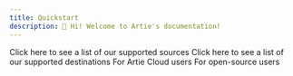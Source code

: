 ```yaml
---
title: Quickstart
description: 👋 Hi! Welcome to Artie's documentation!
---
```


<Card icon="sourcetree" title="Supported sources" href="/real-time-sources/overview">
  Click here to see a list of our supported sources
</Card>
<Card icon="location-dot" title="Supported destinations" href="/real-time-destinations/overview">
  Click here to see a list of our supported destinations
</Card>
<Card icon="cloud" title="Artie Cloud" href="/real-time-destinations/overview">
  For Artie Cloud users
</Card>
<Card icon="github" title="Open-source" href="/real-time-destinations/overview">
  For open-source users
</Card>
